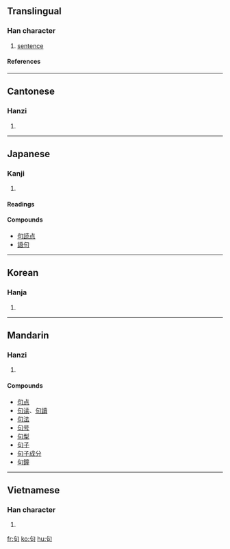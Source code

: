 ==Translingual==
===Han character===
{{Han char|rn=30|rad=口|as=02|sn=5|four=2762<sub>0</sub>|canj=心口 (PR)}}
# [[sentence]]
====References====
{{Han ref|kx=0171.110|dkj=03234|dj=0382.010|hdz=10571.030|uh=53E5|ud=21477|bh=A579|bd=42361}}
----
==Cantonese==
===Hanzi===
{{yue-hanzi|jyut=|y=geui3}}
# {{defn|Cantonese}}
----
==Japanese==
===Kanji===
{{ja-kanji|grade=5|rs=口02}}
# {{defn|Japanese}} 
====Readings====
{{ja-readings|on=[[く]] (ku), [[こう]] (kō)|kun=}}

====Compounds====
*[[句読点]]
*[[語句]]
----
==Korean==
===Hanja===
{{ko-hanja|hangeul=[[구]], [[귀]]|rv=gu, gwi|mr=ku, kwi}}
# {{defn|Korean}}
----
==Mandarin==
===Hanzi===
{{cmn-hanzi|pin=[[jù]] ([[ju4]])|wg=chü<sup>4</sup>}}
# {{defn|Mandarin}}

====Compounds====
*[[句点]]
*[[句读]]、[[句讀]]
*[[句法]]
*[[句号]]
*[[句型]]
*[[句子]]
*[[句子成分]]
*[[句鐘]]
----
==Vietnamese==
===Han character===
{{vi-hantu|câu}}
# {{defn|Vietnamese}}

[[fr:句]]
[[ko:句]]
[[hu:句]]